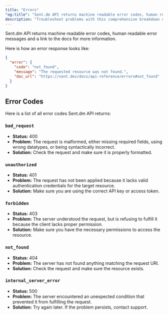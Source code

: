 ```yaml
---
title: "Errors"
"og:title": "Sent.dm API returns machine readable error codes, human readable error messages and a link to the docs for more information"
description: "Troubleshoot problems with this comprehensive breakdown of all error codes."
---
```


Sent.dm API returns machine readable error codes, human readable error messages and a link to the docs for more information.

Here is how an error response looks like:

```json
{
  "error": {
    "code": "not_found",
    "message": "The requested resource was not found.",
    "doc_url": "https://sent.dev/docs/api-reference/errors#not_found"
  }
}
```

## Error Codes

Here is a list of all error codes Sent.dm API returns:

### `bad_request`

- **Status:** 400
- **Problem:** The request is malformed, either missing required fields, using wrong datatypes, or being syntactically incorrect.
- **Solution:** Check the request and make sure it is properly formatted.

### `unauthorized`

- **Status:** 401
- **Problem:** The request has not been applied because it lacks valid authentication credentials for the target resource.
- **Solution:** Make sure you are using the correct API key or access token.

### `forbidden`

- **Status:** 403
- **Problem:** The server understood the request, but is refusing to fulfill it because the client lacks proper permission.
- **Solution:** Make sure you have the necessary permissions to access the resource.

### `not_found`

- **Status:** 404
- **Problem:** The server has not found anything matching the request URI.
- **Solution:** Check the request and make sure the resource exists.

### `internal_server_error`

- **Status:** 500
- **Problem:** The server encountered an unexpected condition that prevented it from fulfilling the request.
- **Solution:** Try again later. If the problem persists, contact support.